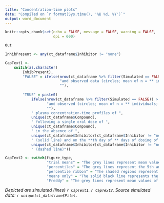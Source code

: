 ```yaml
---
title: "Concentration-time plots"
date: "Compiled on `r format(Sys.time(), '%B %d, %Y')`"
output: word_document
---
```


```r

knitr::opts_chunk$set(echo = FALSE, message = FALSE, warning = FALSE, 
                      dpi = 600)

```

```r

Out 

```

```r

InhibPresent <- any(ct_dataframe$Inhibitor != "none")

CapText1 <-
    switch(as.character(
        InhibPresent), 
        "FALSE" = ifelse(nrow(ct_dataframe %>% filter(Simulated == FALSE)) > 0,
                         "and observed data (circles; mean of n = ** individuals; Clinical Study **)", 
                         ""), 
        
        "TRUE" = paste0(
            ifelse(nrow(ct_dataframe %>% filter(Simulated == FALSE)) > 0,
                   "and observed (circles; mean of n = ** individuals; Clinical Study **)", 
                   ""), 
            " plasma concentration-time profiles of ",
            unique(ct_dataframe$Compound), 
            " following a single oral dose of ", 
            unique(ct_dataframe$Compound), 
            " in the absence of ", 
            unique(ct_dataframe$Inhibitor[ct_dataframe$Inhibitor != "none"]), 
            " (solid line) and on the **th day of ** days of dosing of ", 
            unique(ct_dataframe$Inhibitor[ct_dataframe$Inhibitor != "none"]), 
            " (dashed line)"))

CapText2 <- switch(figure_type, 
                   "trial means" = "The grey lines represent mean values of simulated individual trials and the black lines portray the mean data of the simulated population (n = **)", 
                   "percentiles" = "The grey lines represent the 5th and 95th percentiles and the solid black line the mean data for the simulated population (n = **)", 
                   "percentile ribbon" = "The shaded regions represent the 5th to the 95th percentiles and the solid black line the mean data for the simulated population (n = **)", 
                   "means only" = "The solid black line represents the mean data for the simulated population (n = **)", 
                   "Freddy" = "The grey lines represent mean values of simulated individual trials and the black lines portray the mean data of the simulated population (n = **). The dashed lines represent the 5th and 95th percentiles")

```

*Depicted are simulated (lines) `r CapText1`. `r CapText2`. Source simulated data: `r unique(ct_dataframe$File)`.*




